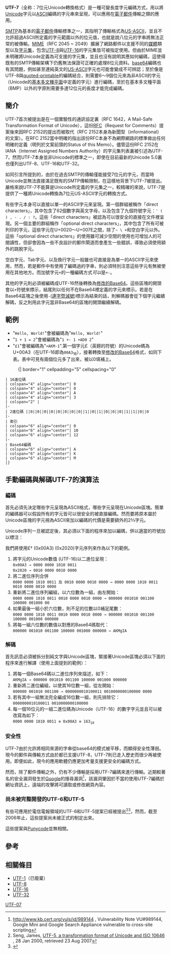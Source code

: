 {{NoteTA
|G1=IT
}}
'''UTF-7'''（全称：7位元Unicode轉換格式）是一種可變長度字元編碼方式，用以將[[Unicode|Unicode]]字元以[[ASCII|ASCII]]編碼的字元串來呈現，可以應用在[[電子郵件|電子郵件]]傳輸之類的應用。

[[SMTP|SMTP]]為基本的[[電子郵件|電子郵件]]傳輸標準之一，其指明了傳輸格式為[[ASCII|US-ASCII]]，並且不允許超過ASCII所定義的字元範圍以外的位元值，也就是說八位元的字串將無法正常的被傳輸。[[MIME|MIME]]（RFC 2045 ~ 2049）擴展了網路郵件以支援不同的[[媒體|媒體]]類型以及[[字元集|字元集]]，包含[[UTF-8|UTF-8]]與[[UTF-16|UTF-16]]的字元集皆可被指定使用。但由於MIME並未明確將Unicode定義為可支援的字元集，並且也沒有說明其應如何編碼，這使得既有的SMTP傳輸架構下仍舊無法保證可正確的處理8位元資料。[[base64|base64]]編碼也有其問題，例如甚至連純英文的[[ASCII|US-ASCII]]字元也可能會變成不可辨認；至於像是UTF-8與[[quoted-printable|quoted-printable]]的編碼結合，則需要6～9個位元來為非ASCII的字元（Unicode的[[基本多文種平面|基本多文種平面]]中定義的字元）進行編碼，至於在基本多文種平面（BMP）以外的字原則需要多達12位元的長度才能完成編碼。

== 簡介 ==

UTF-7首次被提出是在一個實驗性的通訊協定裏（RFC 1642，A Mail-Safe Transformation Format of Unicode），這份[[RFC|RFC]]（Request for Comments）提案後來因RFC 2152的提出而被取代（RFC 2152本身為新聞型（informational）的文案）。在RFC 2152當中明確的指出該份RFC本身不為網際網路的標準做出任何明確的定義（明列於文案前頭的Status of this Memo）。儘管這份RFC 2152在IANA（Internet Assigned Numbers Authority）的字元集列表裏被引述為UTF-7，然而UTF-7本身並非Unicode的標準之一，即使在目前最新的Unicode 5.0裏也僅列出UTF-8、UTF-16和UTF-32。

如同引言所提到的，由於在過去SMTP的傳輸僅能接受7位元的字元，而當時Unicode並無法直接滿足既有的SMTP傳輸限制，在這樣地背景下UTF-7被提出。嚴格來說UTF-7不能算是Unicode所定義的字元集之一，較精確的來說，UTF-7是提供了一種將Unicode轉換為7位元US-ASCII字元的轉換方式。

有些字元本身可以直接以單一的ASCII字元來呈現。第一個群組被稱作「direct characters」，其中包含了62個數字與英文字母，以及包含了九個符號字元：<code>' ( ) , - . / : ?</code>。這些「direct characters」被認為可以很安全的直接在文件裡呈現。另一個主要的群組稱作「optional direct characters」，其中包含了所有可被列印的字元，這些字元在U+0020～U+007E之間，除了<code>~ \ +</code>和空白字元以外。這些「optional direct characters」的使用雖可減少空間的使用也可增加人的可閱讀性，但卻會因為一些不良設計的郵件閘道而會產生一些錯誤，導致必須使用額外的跳脫字元。

空白字元、Tab字元、以及換行字元一般雖也可直接是為單一的ASCII字元來使用，然而，若是郵件中有使用了編碼過的字串，則必須特別注意這些字元有無被使用在其他地方。而加號字元<code>+</code>的一種編碼方式''可以''是<code>+-</code>。

其他的字元則必須被編碼成UTF-16然後轉換為[[Base64#UTF-7|修改的Base64]]。這些區塊的開頭會以<code>+</code>符號來標示，結尾則以任何不在Base64裡定義的字元來標示。若是在Base64區塊之後使用<code>-</code>([[連字暨減號|連字暨減號]])標示為結束的話，則解碼器會從下個字元繼續解碼，反之則用此字元當非Base64的區塊的開頭繼續解碼。

== 範例 ==
* "<tt>Hello, World!</tt>"會被編碼為"<tt>Hello, World!</tt>"
* "<tt>1 + 1 = 2</tt>"會被編碼為"<tt>1 +- 1 +AD0 2</tt>"
* "<tt>£1</tt>"會被編碼為"<tt>+AKM-1</tt>".第一個字元£（英鎊的符號）的Unicode碼為U+00A3（在UTF-16即為<tt>00A3</tt><sub>16</sub>），接著轉換至[[Base64#UTF-7|修改的Base64]]格式，如同下表。表中可見有兩個位元多了出來，被以0填補上。
:{| border="1" cellpadding="5" cellspacing="0"
 | 16進位碼
 | colspan="4" align="center"| 0
 | colspan="4" align="center"| 0
 | colspan="4" align="center"| A
 | colspan="4" align="center"| 3
 | colspan="2" |  
 |-
 | 2進位碼 ||0||0||0||0||0||0||0||0||1||0||1||0||0||0||1||1||0||0
 |-
 | 索引
 | colspan="6" align="center"| 0
 | colspan="6" align="center"| 10
 | colspan="6" align="center"| 12
 |-
 | Base64編碼
 | colspan="6" align="center"| A
 | colspan="6" align="center"| K
 | colspan="6" align="center"| M
 |}

== 手動編碼與解碼UTF-7的演算法 ==
=== 編碼 ===
首先必須先決定哪些字元呈現為ASCII格式，哪些字元呈現在Unicode區塊。簡單的編碼器可以假設所有的字元皆可以很安全的被直接編碼。然而要將原本屬於Unicode區塊的字元視為ASCII來加以編碼的代價是需要額外的2⅔字元。

Unicode序列一旦被認定後，其必須以下面的程序來加以編碼，併以適當的符號加以標注：

我們將使用£† (0x00A3) (0x2020)字元序列來作為以下的範例。

#將字元的Unicode數值 (UTF-16)以二進位呈現：<br /><code>0x00A3 → 0000 0000 1010 0011</code><br /><code>0x2020 → 0010 0000 0010 0000</code>
#將二進位序列合併<br /><code> 0000 0000 1010 0011 及 0010 0000 0010 0000 → 0000 0000 1010 0011 0010 0000 0010 0000</code>
#重新將二進位序列編組，以六位數為一組，由左開始：<br /><code>0000 0000 1010 0011 0010 0000 0010 0000 → 000000 001010 001100 100000 001000 00</code>
#如果最後一組小於六位數，則不足的位數以0補足尾數：<br /><code>0000 0000 1010 0011 0010 0000 0010 0000 → 000000 001010 001100 100000 001000 000000</code>
#將每一組六位數的數值以對應的Base64碼取代：<br /><code>000000 001010 001100 100000 001000 000000 → AKMgIA</code>

=== 解碼 ===
首先訊息必須被拆分到純文字與Unicode區塊，緊接著Unicode區塊必須以下面的程序來進行解譯（使用上面提到的範例）：

# 將每一個Base64碼以二進位序列來描述，如下：<br /><tt>AKMgIA → 000000 001010 001100 100000 001000 000000</tt>
# 重新將二進位編組，以使其16位數一組，從左開始：<br /><tt>000000 001010 001100 → 0000000010100011 0010000000100000 0000</tt>
# 若有其中一組無法完全編成16位數一組，則先排除它：<br /><tt>0000000010100011 0010000000100000</tt>
# 每一個16位元的一組二進位碼為Unicode（UTF-16）的數字字元並且可以被改寫為如下：<br /><tt>0000 0000 1010 0011 ≡ 0x00A3 ≡ 163<sub>10</sub></tt>

=== 安全性 ===
UTF-7由於允許將相同來源的字串從base64的模式被平移，而顯得安全性薄弱。現今的郵件與傳輸方式由於都已支援UTF-8，UTF-7則已走入歷史而很少再被使用。即便如此，現今的應用軟體仍應更加考量支援更安全的編碼方式。

然而，除了郵件傳輸之外，仍有不少傳輸是採用UTF-7編碼來進行傳輸。近期較著名的安全漏洞發生於[[Google|Google]]的搜尋漏洞<ref>http://www.kb.cert.org/vuls/id/989144 {{Wayback|url=http://www.kb.cert.org/vuls/id/989144 |date=20211207201747 }}, Vulnerability Note VU#989144, Google Mini and Google Search Appliance vulnerable to cross-site scripting</ref>，該漏洞肇因於不當的使用UTF-7編碼於網址資訊上，遠端的攻擊將可讀取或修改網頁內容。

=== 尚未被完整開發的UTF-6和UTF-5 ===
有些可應用於電信電報領域的UTF-6和UTF-5提案已經被提出<ref>Seng, James, [http://www.watersprings.org/pub/id/draft-jseng-utf5-01.txt UTF-5, a transformation format of Unicode and ISO 10646] {{Wayback|url=http://www.watersprings.org/pub/id/draft-jseng-utf5-01.txt |date=20160303182813 }}, 28 Jan 2000, retrieved 23 Aug 2007</ref><ref>{{cite web
|url = http://tools.ietf.org/html/draft-ietf-idn-utf6-00
|title = UTF-6 - Yet Another ASCII-Compatible Encoding for IDN
|accessdate = 2007-08-28
|last = Welter
|first = Mark
|coauthors = Brian W. Spolarich, WALID, Inc.
|date = 2000-11-16
|work = Internet Engineering Task Force (IETF) INTERNET-DRAFT
|publisher = The Internet Society
|archive-date = 2021-04-28
|archive-url = https://web.archive.org/web/20210428214158/https://tools.ietf.org/html/draft-ietf-idn-utf6-00
|dead-url = no
}}</ref>，然而，截至2006年止，這些提案尚未被正式的制定出來。

這些提案與[[Punycode|Punycode]]並無相關。

== 參考 ==
{{reflist}}

== 相關條目 ==
* [[UTF-1|UTF-1]]（已廢棄）
* [[UTF-8|UTF-8]]
* [[UTF-16|UTF-16]]
* [[UTF-32|UTF-32]]

{{Unicode related}}
{{Character encoding}}

[[Category:Unicode轉換格式|UTF-07]]